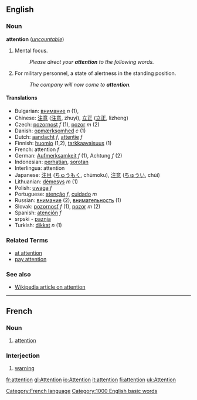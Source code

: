 {{wikipedia}}
==English==

{{rank|single|foot|beauty|618|attention|standing|books|knows}}

===Noun===
'''attention'''  (''[[uncountable]]'')
# Mental focus.
#: ''Please direct your '''attention''' to the following words.''
# For military personnel, a state of alertness in the standing position.
#: ''The company will now come to '''attention'''.''

==== Translations ====
*Bulgarian: [[внимание]] ''n'' (1), 
*Chinese: [[注意]] ([[注意]], zhuyi), [[立正]] ([[立正]], lizheng)
*Czech: [[pozornost]] ''f'' (1), [[pozor]] ''m'' (2)
*Danish: [[opmærksomhed]] ''c'' (1)
*Dutch: [[aandacht]] ''f'', [[attentie]] ''f''
*Finnish: [[huomio]] (1,2), [[tarkkaavaisuus]] (1)
*French: attention ''f''
*German: [[Aufmerksamkeit]] ''f'' (1), Achtung  ''f'' (2)
*Indonesian: [[hati|perhatian]], [[sorot|sorotan]]
*Interlingua: attention
*Japanese: [[注目]] ([[ちゅうもく]], chūmoku), [[注意]] ([[ちゅうい]], chūi)
*Lithuanian: [[dėmesys]] ''m'' (1)
*Polish: [[uwaga]] ''f''
*Portuguese: [[atenção]] ''f'', [[cuidado]] ''m''
*Russian: [[внимание]] (2), [[внимательность]] (1)
*Slovak: [[pozornosť]] ''f'' (1), [[pozor]] ''m'' (2)
*Spanish: [[atención]] ''f''
*srpski - [[paznja]]
*Turkish: [[dikkat]] ''n'' (1)

===Related Terms===
*[[at attention]]
*[[pay attention]]

===See also===

*[[w:attention|Wikipedia article on attention]]

----

==French==
[[Category:French language]]
===Noun===

# [[attention]]

===Interjection===

# [[warning]]

[[Category:1000 English basic words]]

[[fr:attention]]
[[gl:Attention]]
[[io:Attention]]
[[it:attention]]
[[fi:attention]]
[[uk:Attention]]